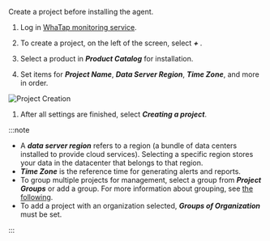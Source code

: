 Create a project before installing the agent.

1.  Log in [WhaTap monitoring service](https://service.whatap.io).

2.  To create a project, on the left of the screen, select **_+ <TR sid='project_add_btn'/>_**.

3.  Select a product in **_Product Catalog_** for installation.

4.  Set items for **_Project Name_**, **_Data Server Region_**, **_Time Zone_**, and more in order.

  ![Project Creation](/img/create-project-v2.png)

1.  After all settings are finished, select **_Creating a project_**.

:::note

-   A **_data server region_** refers to a region (a bundle of data centers installed to provide cloud services). Selecting a specific region stores your data in the datacenter that belongs to that region.
-   **_Time Zone_** is the reference time for generating alerts and reports.
-   To group multiple projects for management, select a group from **_Project Groups_** or add a group. For more information about grouping, see [the following](../project/group).
-   To add a project with an organization selected, **_Groups of Organization_** must be set.

:::
